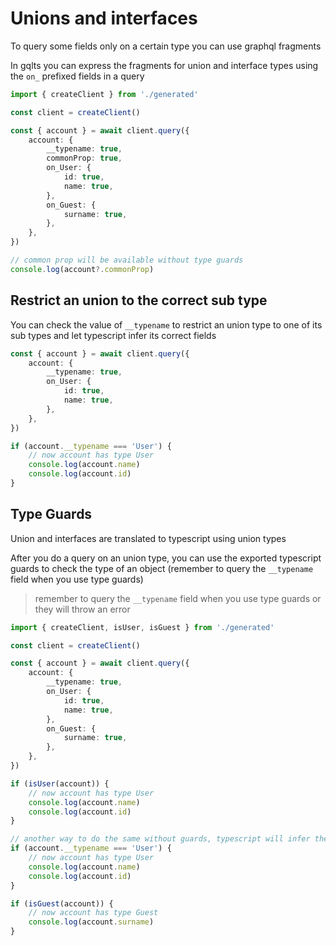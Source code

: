 # Unions and interfaces

To query some fields only on a certain type you can use graphql fragments

In gqlts you can express the fragments for union and interface types using the `on_` prefixed fields in a query

```ts
import { createClient } from './generated'

const client = createClient()

const { account } = await client.query({
    account: {
        __typename: true,
        commonProp: true,
        on_User: {
            id: true,
            name: true,
        },
        on_Guest: {
            surname: true,
        },
    },
})

// common prop will be available without type guards
console.log(account?.commonProp)
```

## Restrict an union to the correct sub type

You can check the value of `__typename` to restrict an union type to one of its sub types and let typescript infer its correct fields

```ts
const { account } = await client.query({
    account: {
        __typename: true,
        on_User: {
            id: true,
            name: true,
        },
    },
})

if (account.__typename === 'User') {
    // now account has type User
    console.log(account.name)
    console.log(account.id)
}
```

## Type Guards

Union and interfaces are translated to typescript using union types

After you do a query on an union type, you can use the exported typescript guards to check the type of an object (remember to query the `__typename` field when you use type guards)

> remember to query the `__typename` field when you use type guards or they will throw an error

```ts
import { createClient, isUser, isGuest } from './generated'

const client = createClient()

const { account } = await client.query({
    account: {
        __typename: true,
        on_User: {
            id: true,
            name: true,
        },
        on_Guest: {
            surname: true,
        },
    },
})

if (isUser(account)) {
    // now account has type User
    console.log(account.name)
    console.log(account.id)
}

// another way to do the same without guards, typescript will infer the type to User
if (account.__typename === 'User') {
    // now account has type User
    console.log(account.name)
    console.log(account.id)
}

if (isGuest(account)) {
    // now account has type Guest
    console.log(account.surname)
}
```
